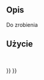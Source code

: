 <languages/>

{{VeryImportantMessage|Przestarzałe ''({{VersionPlus/pl|1.0}})''.}}

{{Docnav/pl
|
|
|[[FEM_Workbench/pl|środowisko pracy MES]]
|
|
|IconC=Workbench_FEM.svg
}}

{{GuiCommand/pl
|Name=FEM ConstraintGear
|Name/pl=MES: Zdefiniuj przepływ graniczny
|MenuLocation=Model → Wiązania bez solvera → Zdefiniuj przepływ graniczny
|Workbenches=[[FEM_Workbench/pl|MES]]
}}

<span id="Description"></span>
==Opis==

Do zrobienia

<span id="Usage"></span>
==Użycie==

<br>


{{Docnav/pl
|
|
|[[FEM_Workbench/pl|środowisko pracy MES]]
|
|
|IconC=Workbench_FEM.svg
}}

{{FEM Tools navi{{#translation:}}}}
{{Userdocnavi{{#translation:}}}}